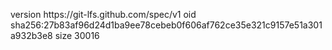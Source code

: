 version https://git-lfs.github.com/spec/v1
oid sha256:27b83af96d24d1ba9ee78cebeb0f606af762ce35e321c9157e51a301a932b3e8
size 30016
